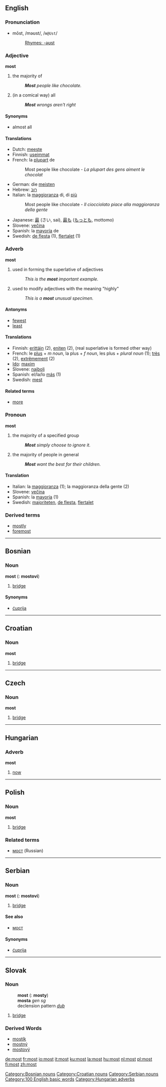 {{See|Most}}
==English==

{{rank|good|never|shall|101|most|where|those|own}}

===Pronunciation===
*mōst, /məʊst/, /<tt>m@Ust</tt>/
*:[[Rhymes:English:-əʊst|Rhymes: -əʊst]]

===Adjective===
'''most'''

#the majority of
#: '''''Most''' people like chocolate.''
#(in a comical way) all
#: '''''Most''' wrongs aren't right''

====Synonyms====
*almost all

====Translations====
*Dutch: [[meeste]]
*Finnish: [[useimmat]]
*French: la [[plupart]] de
*:Most people like chocolate - ''La plupart des gens aiment le chocolat''
*German: die [[meisten]]
*Hebrew: [[רוב]]
*Italian: la [[maggioranza]] di, di [[più]]
*:Most people like chocolate - ''Il ciocciolato piace alla maggioranza della gente''
*Japanese: [[最]] (さい, sai), [[最も]] ([[もっとも]], mottomo)
*Slovene: [[večina]]
*Spanish: la [[mayoría]] de
*Swedish: [[de flesta]] (1), [[flertalet]] (1)

===Adverb===
'''most'''

#used in forming the superlative of adjectives
#: ''This is the '''most''' important example.''
#used to modify adjectives with the meaning "highly"
#: ''This is a '''most''' unusual specimen.''

====Antonyms====
*[[fewest]]
*[[least]]

====Translations====
*Finnish: [[erittäin]] (2), [[eniten]] (2), (real superlative is formed other way)
*French: le [[plus#French|plus]] + ''m noun'', la plus + ''f noun'', les plus + ''plural noun'' (1); [[très]] (2), [[extrêmement]] (2)
*[[Ido]]: [[maxim]]
*Slovene: [[najbolj]]
*Spanish: el/la/lo [[más]] (1)
*Swedish: [[mest]]

====Related terms====
*[[more]]

===Pronoun===
'''most'''<!-- etymologically related? or see also? -->

#the majority of a specified group
#:'''''Most''' simply choose to ignore it.''
#the majority of people in general
#:'''''Most''' want the best for their children.''

====Translation====
*Italian: la [[maggioranza]] (1); la maggioranza della gente (2)
*Slovene: [[večina]]
*Spanish: la [[mayoría]] (1)
*Swedish: [[majoriteten]], [[de flesta]], [[flertalet]]

===Derived terms===
*[[mostly]]
*[[foremost]]

----

==Bosnian==
===Noun===
'''most''' {{m}} {{s}} ({{p}}: '''mostovi''')
#[[bridge]]
====Synonyms====
*[[ćuprija#Bosnian|ćuprija]]
[[Category:Bosnian nouns]]

----

== Croatian ==

=== Noun ===
'''most'''

# [[bridge]]

[[Category:Croatian nouns]]

----

==Czech==
===Noun===
'''most''' {{m}}
#[[bridge]]

----

==Hungarian==
===Adverb===
'''most'''
#[[now]]

----

==Polish==
===Noun===
'''most''' {{m}}
#[[bridge]]

===Related terms===
*[[мост]] (Russian)

----

==Serbian==
===Noun===
'''most''' {{m}} {{s}} ({{p}}: '''mostovi''')
#[[bridge]]
====See also====
*[[мост#Serbian|мост]]
====Synonyms====
*[[ćuprija#Serbian|ćuprija]]
[[Category:Serbian nouns]]

----

==Slovak==
===Noun===
:'''most''' {{m}} {{s}} ({{p}}: '''mosty''')
:'''mosta''' ''gen sg''
:declension pattern ''[[Slovak declension pattern dub|dub]]''

#[[bridge]]

===Derived Words===
* [[mostík]]
* [[mostný]]
* [[mostový]]

[[Category:100 English basic words]]
[[Category:Hungarian adverbs]]

[[de:most]]
[[fr:most]]
[[io:most]]
[[it:most]]
[[ku:most]]
[[la:most]]
[[hu:most]]
[[nl:most]]
[[pl:most]]
[[fi:most]]
[[zh:most]]